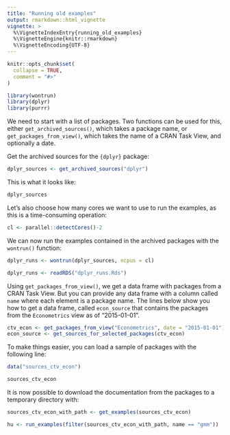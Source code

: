 ```yaml
---
title: "Running old examples"
output: rmarkdown::html_vignette
vignette: >
  %\VignetteIndexEntry{running_old_examples}
  %\VignetteEngine{knitr::rmarkdown}
  %\VignetteEncoding{UTF-8}
---
```


```r
knitr::opts_chunk$set(
  collapse = TRUE,
  comment = "#>"
)
```

```r
library(wontrun)
library(dplyr)
library(purrr)
```

We need to start with a list of packages. Two functions can be used for this, either 
`get_archived_sources()`, which takes a package name, or `get_packages_from_view()`,
which takes the name of a CRAN Task View, and optionally a date.

Get the archived sources for the `{dplyr}` package:

```r
dplyr_sources <- get_archived_sources("dplyr")
```

This is what it looks like:

```r
dplyr_sources
```

Let's also choose how many cores we want to use to run the examples, as this is a 
time-consuming operation:

```r
cl <- parallel::detectCores()-2
```

We can now run the examples contained in the archived packages with the `wontrun()` function:

```r
dplyr_runs <- wontrun(dplyr_sources, ncpus = cl)
```

```r
dplyr_runs <- readRDS("dplyr_runs.Rds")
```


Using `get_packages_from_view()`, we get a 
data frame with packages from a CRAN Task View. But you can provide any data frame
with a column called `name` where each element is a package name. The lines below 
show you how to get a data frame, called `econ_source` that contains the packages
from the `Econometrics` view as of "2015-01-01". 

```r
ctv_econ <- get_packages_from_view("Econometrics", date = "2015-01-01")
econ_source <- get_sources_for_selected_packages(ctv_econ)
```

To make things easier, you can load a sample of packages with the following
line:

```r
data("sources_ctv_econ")

sources_ctv_econ
```

It is now possible to download the documentation from the packages to a temporary directory
with:

```r
sources_ctv_econ_with_path <- get_examples(sources_ctv_econ)
```

```r
hu <- run_examples(filter(sources_ctv_econ_with_path, name == "gmm"))
```
